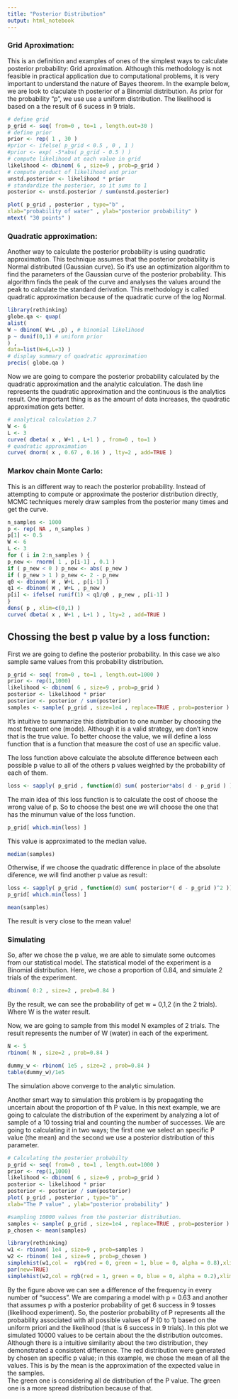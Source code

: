 ```yaml
---
title: "Posterior Distribution"
output: html_notebook
---
```


### Grid Aproximation:


This is an definition and examples of ones of the simplest ways to calculate posterior probability: Grid aproximation.
Although this methodology is not feasible  in practical application due to computational problems, it is very important to understand the nature of Bayes theorem. 
In the example below, we are look to claculate th posterior of a Binomial distribution. As prior for the probability "p", we use use a uniform distribution. 
The likelihood is based on a the result of 6 sucess in 9 trials. 

```r
# define grid
p_grid <- seq( from=0 , to=1 , length.out=30 )
# define prior
prior <- rep( 1 , 30 )
#prior <- ifelse( p_grid < 0.5 , 0 , 1 ) 
#prior <- exp( -5*abs( p_grid - 0.5 ) )
# compute likelihood at each value in grid
likelihood <- dbinom( 6 , size=9 , prob=p_grid )
# compute product of likelihood and prior
unstd.posterior <- likelihood * prior
# standardize the posterior, so it sums to 1
posterior <- unstd.posterior / sum(unstd.posterior)
```



```r
plot( p_grid , posterior , type="b" ,
xlab="probability of water" , ylab="posterior probability" )
mtext( "30 points" )
```

### Quadratic approximation:

Another way to calculate the posterior probability is using quadratic approximation. This technique assumes that the posterior probability is Normal distributed (Gaussian curve). So it's use an optimization algorithm to find the parameters of the Gaussian curve of the posterior probability. This algorithm finds the peak of the curve and analyses the values around the peak to calculate the standard derivation. 
This methodology is called quadratic approximation because of the quadratic curve of the log Normal. 
```r
library(rethinking)
globe.qa <- quap(
alist(
W ~ dbinom( W+L ,p) , # binomial likelihood
p ~ dunif(0,1) # uniform prior
) ,
data=list(W=6,L=3) )
# display summary of quadratic approximation
precis( globe.qa )

```
Now we are going to compare the posterior probability calculated by the quadratic approximation and the analytic calculation. The dash line represents the quadratic approximation and the continuous is the analytics result. 
One important thing is as the amount of data increases, the quadratic approximation gets better.

```r
# analytical calculation 2.7
W <- 6
L <- 3
curve( dbeta( x , W+1 , L+1 ) , from=0 , to=1 )
# quadratic approximation
curve( dnorm( x , 0.67 , 0.16 ) , lty=2 , add=TRUE )
```


### Markov chain Monte Carlo:

This is an different way to reach the posterior probability. Instead of attempting to compute or approximate the posterior distribution directly, MCMC techniques merely draw samples from the posterior many times and get the curve. 

```r
n_samples <- 1000
p <- rep( NA , n_samples )
p[1] <- 0.5
W <- 6
L <- 3
for ( i in 2:n_samples ) {
p_new <- rnorm( 1 , p[i-1] , 0.1 )
if ( p_new < 0 ) p_new <- abs( p_new )
if ( p_new > 1 ) p_new <- 2 - p_new
q0 <- dbinom( W , W+L , p[i-1] )
q1 <- dbinom( W , W+L , p_new )
p[i] <- ifelse( runif(1) < q1/q0 , p_new , p[i-1] )
}
dens( p , xlim=c(0,1) )
curve( dbeta( x , W+1 , L+1 ) , lty=2 , add=TRUE )
```
## Chossing the best p value by a loss function: 

First we are going to define the posterior probability. In this case we also sample same values from this probability distribution. 
```r

p_grid <- seq( from=0 , to=1 , length.out=1000 )
prior <- rep(1,1000)
likelihood <- dbinom( 6 , size=9 , prob=p_grid )
posterior <- likelihood * prior
posterior <- posterior / sum(posterior)
samples <- sample( p_grid , size=1e4 , replace=TRUE , prob=posterior )

```
It's intuitive to summarize this distribution to one number by choosing the most frequent one (mode). Although it is a valid strategy, we don't know that is the true value. To better choose the value, we will define a loss function that is a function that measure the cost of use an specific value. 

The loss function above calculate the absolute difference between each possible p value to all of the others p values weighted by the probability of each of them. 

```r
loss <- sapply( p_grid , function(d) sum( posterior*abs( d - p_grid ) ) )
```

The main idea of this loss function is to calculate the cost of choose the wrong value of p. So to choose the best one we will choose the one that has the minumun value of the loss function. 

```r
p_grid[ which.min(loss) ]
```
This value is approximated to the median value. 

```r
median(samples)
```
Otherwise, if we choose the quadratic difference in place of the absolute diference, we will find another p value as result: 

```r
loss <- sapply( p_grid , function(d) sum( posterior*( d - p_grid )^2 ))
p_grid[ which.min(loss) ]
```
```r
mean(samples)
```
The result is very close to the mean value! 

### Simulating 
So, after we chose the p value, we are able to simulate some outcomes from our statistical model. 
The statistical model of the experiment is a Binomial distribution. Here, we chose a proportion of 0.84, and simulate 2 trials of the experiment. 
```r
dbinom( 0:2 , size=2 , prob=0.84 )
```
By the result, we can see the probability of get w = 0,1,2 (in the 2 trials). Where W is the water result.

Now, we are going to sample from this model N examples of 2 trials. The result represents the number of W (water) in each of the experiment. 
```r
N <- 5
rbinom( N , size=2 , prob=0.84 )
```
```r
dummy_w <- rbinom( 1e5 , size=2 , prob=0.84 )
table(dummy_w)/1e5
```

The simulation above converge to the analytic simulation.

Another smart way to simulation this problem is by propagating the uncertain about the proportion of th P value. 
In this next example, we are going to calculate the distribution of the experiment by analyzing a lot of sample of a 10 tossing trial and counting the number of successes. 
We are going to calculating it in two ways; the first one we select an specific P value (the mean) and the second we use a posterior distribution of this parameter. 

```r
# Calculating the posterior probabilty
p_grid <- seq( from=0 , to=1 , length.out=1000 )
prior <- rep(1,1000)
likelihood <- dbinom( 6 , size=9 , prob=p_grid )
posterior <- likelihood * prior
posterior <- posterior / sum(posterior)
plot( p_grid , posterior , type="b" ,
xlab="The P value" , ylab="posterior probability" )

#sampling 10000 values from the posterior distribution. 
samples <- sample( p_grid , size=1e4 , replace=TRUE , prob=posterior )
p_chosen <- mean(samples)
```



```r
library(rethinking)
w1 <- rbinom( 1e4 , size=9 , prob=samples )
w2 <- rbinom( 1e4 , size=9 , prob=p_chosen )
simplehist(w1,col =  rgb(red = 0, green = 1, blue = 0, alpha = 0.8),xlim = c(0,9),ylim = c(0,4000))
par(new=TRUE)
simplehist(w2,col = rgb(red = 1, green = 0, blue = 0, alpha = 0.2),xlim = c(0,9),ylim = c(0,4000))
```
By the figure above we can see a difference of the frequency in every number of "success". We are comparing a model with p = 0.63 and another that assumes p with a posterior probability of get 6 success in 9 tosses (likelihood experiment). So, the posterior probability of P represents all the probability associated with all possible values of P (0 to 1) based on the uniform priori and the likelihood (that is 6 success in 9 trials). 
In this plot we simulated 10000 values to be certain about the the distribution outcomes. 
Although there is a intuitive similarity about the two distribution, they demonstrated a consistent difference. The red distribution were generated by chosen an specific p value; in this example, we chose the mean of all the values. This is by the mean is the approximation of the expected value in the samples.  
The green one is considering all de distribution of the P value. The green one is a more spread distribution because of that.


